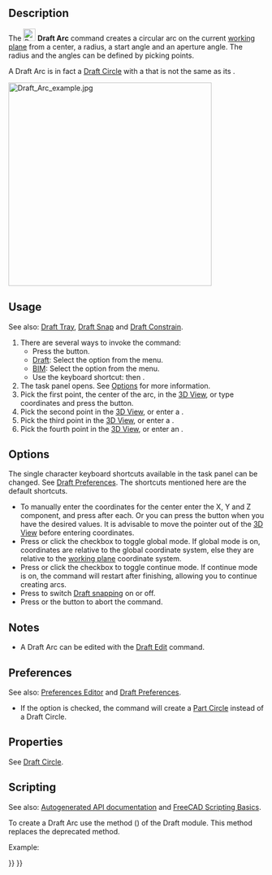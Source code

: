 <languages/>

{{Docnav
|[[Draft_Fillet|Fillet]]
|[[Draft_Arc_3Points|Arc 3Points]]
|[[Draft_Workbench|Draft]]
|IconL=Draft_Fillet.svg 
|IconR=Draft_Arc_3Points.svg
|IconC=Workbench_Draft.svg
}}

{{GuiCommand
|Name=Draft Arc
|MenuLocation=Drafting → Arc Tools → Arc<br>2D Drafting → Arc
|Workbenches=[[Draft_Workbench|Draft]], [[BIM_Workbench|BIM]]
|Shortcut={{KEY|A}} {{KEY|R}}
|Version=0.7
|SeeAlso=[[Draft_Arc_3Points|Draft Arc 3Points]], [[Draft_Circle|Draft Circle]]
}}

==Description==

The [[Image:Draft_Arc.svg|24px]] '''Draft Arc''' command creates a circular arc on the current [[Draft_SelectPlane|working plane]] from a center, a radius, a start angle and an aperture angle. The radius and the angles can be defined by picking points.

A Draft Arc is in fact a [[Draft_Circle|Draft Circle]] with a {{PropertyData|First Angle}} that is not the same as its {{PropertyData|Last Angle}}.

[[Image:Draft_Arc_example.jpg|400px]] 
{{Caption|Arc defined by four points, center, radius, initial point of arc and final point of arc}}

==Usage==

See also: [[Draft_Tray|Draft Tray]], [[Draft_Snap|Draft Snap]] and [[Draft_Constrain|Draft Constrain]].

# There are several ways to invoke the command:
#* Press the {{Button|[[Image:Draft_Arc.svg|16px]] [[Draft_Arc|Arc]]}} button.
#* [[Draft_Workbench|Draft]]: Select the {{MenuCommand|Drafting → Arc Tools → [[Image:Draft_Arc.svg|16px]] Arc}} option from the menu.
#* [[BIM_Workbench|BIM]]: Select the {{MenuCommand|2D Drafting → [[Image:Draft_Arc.svg|16px]] Arc}} option from the menu.
#* Use the keyboard shortcut: {{KEY|A}} then {{KEY|R}}.
# The {{MenuCommand|Arc}} task panel opens. See [[#Options|Options]] for more information.
# Pick the first point, the center of the arc, in the [[3D_View|3D View]], or type coordinates and press the {{Button|[[Image:Draft_AddPoint.svg|16px]] Enter Point}} button.
# Pick the second point in the [[3D_View|3D View]], or enter a {{MenuCommand|Radius}}.
# Pick the third point in the [[3D_View|3D View]], or enter a {{MenuCommand|Start angle}}.
# Pick the fourth point in the [[3D_View|3D View]], or enter an {{MenuCommand|Aperture angle}}.

==Options==

The single character keyboard shortcuts available in the task panel can be changed. See [[Draft_Preferences|Draft Preferences]]. The shortcuts mentioned here are the default shortcuts.

* To manually enter the coordinates for the center enter the X, Y and Z component, and press {{KEY|Enter}} after each. Or you can press the {{Button|[[Image:Draft_AddPoint.svg|16px]] Enter Point}} button when you have the desired values. It is advisable to move the pointer out of the [[3D_View|3D View]] before entering coordinates.
* Press {{KEY|G}} or click the {{MenuCommand|Global}} checkbox to toggle global mode. If global mode is on, coordinates are relative to the global coordinate system, else they are relative to the [[Draft_SelectPlane|working plane]] coordinate system.
* Press {{KEY|N}} or click the {{MenuCommand|Continue}} checkbox to toggle continue mode. If continue mode is on, the command will restart after finishing, allowing you to continue creating arcs.
* Press {{KEY|S}} to switch [[Draft_Snap|Draft snapping]] on or off.
* Press {{KEY|Esc}} or the {{Button|Close}} button to abort the command.

==Notes==

* A Draft Arc can be edited with the [[Draft_Edit|Draft Edit]] command.

==Preferences==

See also: [[Preferences_Editor|Preferences Editor]] and [[Draft_Preferences|Draft Preferences]].

* If the {{MenuCommand|Edit → Preferences → Draft → General → Create Part primitives if possible}} option is checked, the command will create a [[Part_Circle|Part Circle]] instead of a Draft Circle.

==Properties==

See [[Draft_Circle#Properties|Draft Circle]].

==Scripting==

See also: [https://freecad.github.io/SourceDoc/ Autogenerated API documentation] and [[FreeCAD Scripting Basics|FreeCAD Scripting Basics]].

To create a Draft Arc use the {{incode|make_circle}} method ({{Version|0.19}}) of the Draft module. This method replaces the deprecated {{incode|makeCircle}} method.

Example:

{{Code|code=
import FreeCAD as App
import Draft

doc = App.newDocument()

arc1 = Draft.make_circle(200, startangle=0, endangle=90)
arc2 = Draft.make_circle(500, startangle=20, endangle=160)
arc3 = Draft.make_circle(750, startangle=-30, endangle=-150)

doc.recompute()
}}


{{Docnav
|[[Draft_Fillet|Fillet]]
|[[Draft_Arc_3Points|Arc 3Points]]
|[[Draft_Workbench|Draft]]
|IconL=Draft_Fillet.svg 
|IconR=Draft_Arc_3Points.svg
|IconC=Workbench_Draft.svg
}}

{{Draft Tools navi{{#translation:}}}}
{{Userdocnavi{{#translation:}}}}